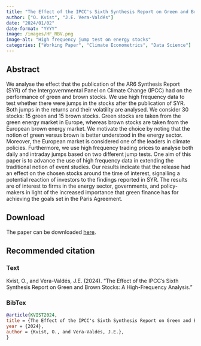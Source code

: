 ```yaml
---
title: "The Effect of the IPCC's Sixth Synthesis Report on Green and Brown Stocks: A High-Frequency Analysis"
author: ["O. Kvist", "J.E. Vera-Valdés"]
date: "2024/01/02"
date-format: "YYYY"
image: /images/HF_RBV.png
image-alt: "High frequency jump test on energy stocks"
categories: ["Working Paper", "Climate Econometrics", "Data Science"]
---
```


## Abstract

We analyse the effect that the publication of the AR6 Synthesis Report (SYR) of the Intergovernmental Panel on Climate Change (IPCC) had on the performance of green and brown stocks. We use high frequency data to test whether there were jumps in the stocks after the publication of SYR. Both jumps in the returns and their volatility are analysed. We consider 30 stocks: 15 green and 15 brown stocks. Green stocks are taken from the green energy market in Europe, whereas brown stocks are taken from the European brown energy market. We motivate the choice by noting that the notion of green versus brown is better understood in the energy sector. Moreover, the European market is considered one of the leaders in climate policies. Furthermore, we use high frequency trading prices to analyse both daily and intraday jumps based on two different jump tests. One aim of this paper is to advance the use of high frequency data in extending the traditional notion of event studies. Our results indicate that the release had an effect on the chosen stocks around the time of interest, signalling a potential reaction of investors to the findings reported in SYR. The results are of interest to firms in the energy sector, governments, and policy-makers in light of the increased importance that green finance has for achieving the goals set in the Paris Agreement.

## Download

The paper can be downloaded [here]().

## Recommended citation

::: {.panel-tabset}

### Text

Kvist, O., and Vera-Valdés, J.E. (2024). "The Effect of the IPCC's Sixth Synthesis Report on Green and Brown Stocks: A High-Frequency Analysis." 

### BibTex

```bibtex
@article{KVIST2024,
title = {The Effect of the IPCC's Sixth Synthesis Report on Green and Brown Stocks: A High-Frequency Analysis},
year = {2024},
author = {Kvist, O., and Vera-Valdés, J.E.},
}
```

:::